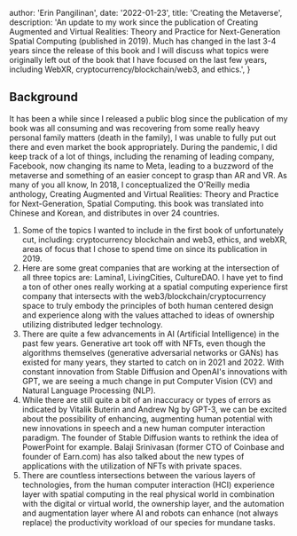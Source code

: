 
  author: 'Erin Pangilinan',
  date: '2022-01-23',
  title: 'Creating the Metaverse',
  description:
    'An update to my work since the publication of Creating Augmented and Virtual Realities: Theory and Practice for Next-Generation Spatial Computing (published in 2019). Much has changed in the last 3-4 years since the release of this book and I will discuss what topics were originally left out of the book that I have focused on the last few years, including WebXR, cryptocurrency/blockchain/web3, and ethics.',
}


## Background 

It has been a while since I released a public blog since the publication of my book was all consuming and was recovering from some really heavy personal family matters (death in the family), I was unable to fully put out there and even market the book appropriately. During the pandemic, I did keep track of a lot of things, including the renaming of leading company, Facebook, now changing its name to Meta, leading to a buzzword of the metaverse and something of an easier concept to grasp than AR and VR. As many of you all know, In 2018, I conceptualized the O'Reilly media anthology, Creating Augmented and Virtual Realities: Theory and Practice for Next-Generation, Spatial Computing. this book was translated into Chinese and Korean, and distributes in over 24 countries.

1. Some of the topics I wanted to include in the first book of unfortunately cut, including: cryptocurrency blockchain and web3, ethics, and webXR, areas of focus that I chose to spend time on since its publication in 2019. 
2. Here are some great companies that are working at the intersection of all three topics are: Lamina1, LivingCities, CultureDAO. I have yet to find a ton of other ones really working at a spatial computing experience first company that intersects with the web3/blockchain/cryptocurrency space to truly embody the principles of both human centered design and experience along with the values attached to ideas of ownership utilizing distributed ledger technology. 
3. There are quite a few advancements in AI (Artificial Intelligence) in the past few years. Generative art took off with NFTs, even though the algorithms themselves (generative adversarial networks or GANs) has existed for many years, they started to catch on in 2021 and 2022. With constant innovation from Stable Diffusion and OpenAI's innovations with GPT, we are seeing a much change in put Computer Vision (CV) and Natural Language Processing (NLP).
4. While there are still quite a bit of an inaccuracy or types of errors as indicated by Vitalik Buterin and Andrew Ng by GPT-3, we can be excited about the possibility of enhancing, augmenting human potential with new innovations in speech and a new human computer interaction paradigm. The founder of Stable Diffusion wants to rethink the idea of PowerPoint for example. Balaji Srinivasan (former CTO of Coinbase and founder of Earn.com) has also talked about the new types of applications with the utilization of NFTs with private spaces. 
5. There are countless intersections between the various layers of technologies, from the human computer interaction (HCI) experience layer with spatial computing in the real physical world in combination with the digital or virtual world, the ownership layer, and the automation and augmentation layer where AI and robots can enhance (not always replace) the productivity workload of our species for mundane tasks.